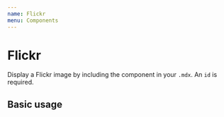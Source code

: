 ```yaml
---
name: Flickr
menu: Components
---
```



# Flickr

Display a Flickr image by including the component in your `.mdx`. An `id` is required.

<Props of={Flickr} />

## Basic usage

<Playground>
  <Flickr id="458/30740580204_7283c9987e_k.jpg" />
</Playground>
